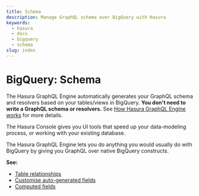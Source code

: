 ```yaml
---
title: Schema
description: Manage GraphQL schema over BigQuery with Hasura
keywords:
  - hasura
  - docs
  - bigquery
  - schema
slug: index
---
```


# BigQuery: Schema

The Hasura GraphQL Engine automatically generates your GraphQL schema and resolvers based on your tables/views in
BigQuery. **You don't need to write a GraphQL schema or resolvers.** See
[How Hasura GraphQL Engine works](/getting-started/how-it-works/index.mdx) for more details.

The Hasura Console gives you UI tools that speed up your data-modeling process, or working with your existing database.

The Hasura GraphQL Engine lets you do anything you would usually do with BigQuery by giving you GraphQL over native
BigQuery constructs.

**See:**

- [Table relationships](/schema/bigquery/table-relationships/index.mdx)
- [Customise auto-generated fields](/schema/bigquery/custom-field-names.mdx)
- [Computed fields](/schema/bigquery/computed-fields.mdx)

<!--

TODO: DB-COMPATIBILITY
  .. toctree::
    :maxdepth: 1

    Tables basics <tables>
    Table relationships <table-relationships/index>
    Remote relationships <remote-relationships/index>
    Extend with views <views>
    Extend with SQL functions <custom-functions>
    Default field values <default-values/index>
    Enum type fields <enums>
    Computed fields <computed-fields>
    Customise auto-generated fields <custom-field-names>
    Data validations <data-validations>
    Using an existing database <using-existing-database>
    Relay schema <relay-schema>


 -->
